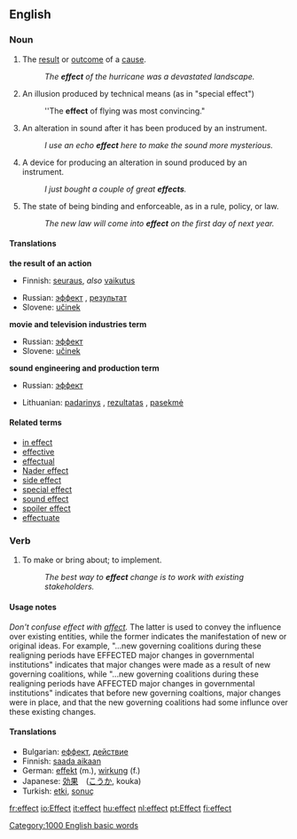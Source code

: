 ==English==

{{rank|road|husband|blockquote|552|effect|wanted|probably|especially}}

===Noun===
{{en-noun-reg}}

# The [[result]] or [[outcome]] of a [[cause]].
#:''The '''effect''' of the hurricane was a devastated landscape.''
# {{film}} An illusion produced by technical means (as in "special effect")
#:''The '''effect''' of flying was most convincing."
# {{soundeng}} An alteration in sound after it has been produced by an instrument.
#: ''I use an echo '''effect''' here to make the sound more mysterious.''
# {{soundeng}} A device for producing an alteration in sound produced by an instrument.
#: ''I just bought a couple of great '''effects'''.''
# The state of being binding and enforceable, as in a rule, policy, or law.
#:''The new law will come into '''effect''' on the first day of next year.''

====Translations====
'''the result of an action'''
{{top}}
*Finnish: [[seuraus]], ''also'' [[vaikutus]]
{{mid}}
*Russian: [[эффект]] {{m}}, [[результат]] {{m}}
*Slovene: [[učinek]] {{m}}
{{bottom}}

'''movie and television industries term'''
{{top}}
{{mid}}
*Russian: [[эффект]] {{m}}
*Slovene: [[učinek]] {{m}}
{{bottom}}

'''sound engineering and production term'''
{{top}}
{{mid}}
*Russian: [[эффект]] {{m}}
{{bottom}}

{{checktrans}}
*Lithuanian: [[padarinys]] {{m}}, [[rezultatas]] {{m}}, [[pasekmė]] {{f}}

====Related terms====
*[[in effect]]
*[[effective]]
*[[effectual]]
*[[Nader effect]]
*[[side effect]]
*[[special effect]]
*[[sound effect]]
*[[spoiler effect]]
*[[effectuate]]

===Verb===
{{en-infl-reg-consonant|effect||}}

# To make or bring about; to implement.
#:''The best way to '''effect''' change is to work with existing stakeholders.''

====Usage notes====
''Don't confuse effect with [[affect]].''  The latter is used to convey the influence over existing entities, while the former indicates the manifestation of new or original ideas.  For example, "...new governing coalitions during these realigning periods have EFFECTED major changes in governmental institutions" indicates that major changes were made as a result of new governing coalitions, while "...new governing coalitions during these realigning periods have AFFECTED major changes in governmental institutions" indicates that before new governing coaltions, major changes were in place, and that the new governing coalitions had some influnce over these existing changes.

====Translations====
*Bulgarian: [[еффект]], [[действие]]
*Finnish: [[saada aikaan]]
*German: [[effekt]] (m.), [[wirkung]] (f.)
*Japanese: [[効果]]　([[こうか]], kouka)
*Turkish: [[etki]], [[sonuç]]

[[Category:1000 English basic words]]

[[fr:effect]]
[[io:Effect]]
[[it:effect]]
[[hu:effect]]
[[nl:effect]]
[[pt:Effect]]
[[fi:effect]]